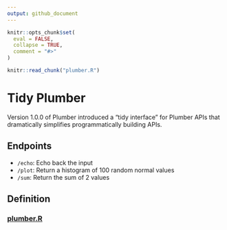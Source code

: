 ```yaml
---
output: github_document
---
```


<!-- README.md is generated from README.Rmd. Please edit that file -->

```r
knitr::opts_chunk$set(
  eval = FALSE,
  collapse = TRUE,
  comment = "#>"
)

knitr::read_chunk("plumber.R")
```

# Tidy Plumber

Version 1.0.0 of Plumber introduced a "tidy interface" for Plumber APIs that dramatically simplifies programmatically building APIs.

## Endpoints

-   `/echo`: Echo back the input
-   `/plot`: Return a histogram of 100 random normal values
-   `/sum`: Return the sum of 2 values

## Definition

### [plumber.R](plumber.R)

```r
```
